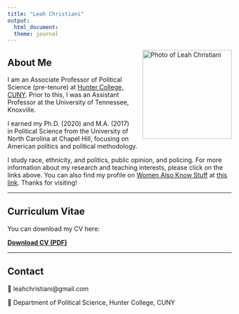 ```yaml
---
title: "Leah Christiani"
output: 
  html_document:
  theme: journal
---
```


<img src="leah_photo.png" alt="Photo of Leah Christiani" width="200" style="float: right; margin-left: 20px;"/>

## About Me

I am an Associate Professor of Political Science (pre-tenure) at [Hunter College, CUNY](https://www.hunter.cuny.edu/){target="_blank"}. Prior to this, I was an Assistant Professor at the University of Tennessee, Knoxville.

I earned my Ph.D. (2020) and M.A. (2017) in Political Science from the University of North Carolina at Chapel Hill, focusing on American politics and political methodology. 

I study race, ethnicity, and politics, public opinion, and policing. For more information about my research and teaching interests, please click on the links above. You can also find my profile on [Women Also Know Stuff](https://www.womenalsoknowstuff.com/){target="_blank"} at [this link](https://womenalsoknowstuff.com/profile/4501){target="_blank"}. Thanks for visiting!


---

## Curriculum Vitae

You can download my CV here:

[**Download CV (PDF)**](Christiani_CV.pdf){target="_blank"}

---

## Contact

📧 leahchristiani@gmail.com 

📍 Department of Political Science, Hunter College, CUNY  
